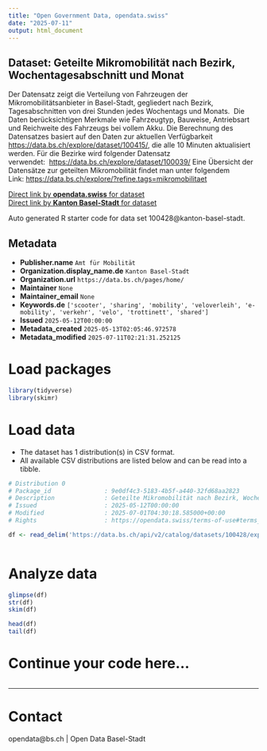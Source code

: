 ```yaml
---
title: "Open Government Data, opendata.swiss"
date: "2025-07-11"
output: html_document
---
```


## Dataset: Geteilte Mikromobilität nach Bezirk, Wochentagesabschnitt und Monat

Der Datensatz zeigt die Verteilung von Fahrzeugen der Mikromobilitätsanbieter in Basel-Stadt, gegliedert nach Bezirk, Tagesabschnitten von drei Stunden jedes Wochentags und Monats. 
Die Daten berücksichtigen Merkmale wie Fahrzeugtyp, Bauweise, Antriebsart und Reichweite des Fahrzeugs bei vollem Akku.
Die Berechnung des Datensatzes basiert auf den Daten zur aktuellen Verfügbarkeit 
[https://data.bs.ch/explore/dataset/100415/](https://data.bs.ch/explore/dataset/100415/), 
die alle 10 Minuten aktualisiert werden. Für die Bezirke wird folgender Datensatz verwendet:  [https://data.bs.ch/explore/dataset/100039/](https://data.bs.ch/explore/dataset/100039/)
Eine Übersicht der Datensätze zur geteilten Mikromobilität findet man unter folgendem Link: [https://data.bs.ch/explore/?refine.tags=mikromobilitaet](https://data.bs.ch/explore/?refine.tags=mikromobilitaet) 

[Direct link by **opendata.swiss** for dataset](https://opendata.swiss/de/dataset/geteilte-mikromobilitat-nach-bezirk-wochentagesabschnitt-und-monat)<br>
[Direct link by **Kanton Basel-Stadt** for dataset](https://data.bs.ch/explore/dataset/100428/)

Auto generated R starter code for data set 100428@kanton-basel-stadt.

## Metadata

- **Publisher.name** `Amt für Mobilität`
- **Organization.display_name.de** `Kanton Basel-Stadt`
- **Organization.url** `https://data.bs.ch/pages/home/`
- **Maintainer** `None`
- **Maintainer_email** `None`
- **Keywords.de** `['scooter', 'sharing', 'mobility', 'veloverleih', 'e-mobility', 'verkehr', 'velo', 'trottinett', 'shared']`
- **Issued** `2025-05-12T00:00:00`
- **Metadata_created** `2025-05-13T02:05:46.972578`
- **Metadata_modified** `2025-07-11T02:21:31.252125`


# Load packages

```r

library(tidyverse)
library(skimr)

```

# Load data

-   The dataset has 1 distribution(s) in CSV format.
-   All available CSV distributions are listed below and can be read into a tibble.

```r

# Distribution 0
# Package_id               : 9e0df4c3-5183-4b5f-a440-32fd68aa2823
# Description              : Geteilte Mikromobilität nach Bezirk, Wochentagesabschnitt und Monat (csv)
# Issued                   : 2025-05-12T00:00:00
# Modified                 : 2025-07-01T04:30:18.585000+00:00
# Rights                   : https://opendata.swiss/terms-of-use#terms_by

df <- read_delim('https://data.bs.ch/api/v2/catalog/datasets/100428/exports/csv?use_labels=true')



```

# Analyze data

```r

glimpse(df)
str(df)
skim(df)

head(df)
tail(df)

```

# Continue your code here...

```r

```

------------------------------------------------------------------------

# Contact

opendata@bs.ch | Open Data Basel-Stadt
